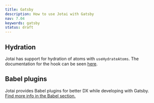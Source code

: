 ```yaml
---
title: Gatsby
description: How to use Jotai with Gatsby
nav: 7.04
keywords: gatsby
status: draft
---
```


## Hydration

Jotai has support for hydration of atoms with `useHydrateAtoms`. The documentation for the hook can be seen [here](../utils/ssr.mdx).

## Babel plugins

Jotai provides Babel plugins for better DX while developing with Gatsby. [Find more info in the Babel section.](../tools/babel.mdx)
